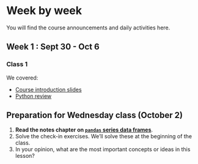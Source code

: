 # Week by week

You will find the course announcements and daily activities here. 

## Week 1 : Sept 30 - Oct 6

### Class 1

We covered:

- [Course introduction slides](/slides/syllabus-slides.qmd)
- [Python review](/book/chapters/lesson-1-python-review.qmd)

::: {.callout-warning icon=false}
## Preparation for Wednesday class (October 2)
1. **Read the notes chapter on [`pandas` series data frames](/book/chapters/lesson-2-series-dataframes.qmd)**.
2. Solve the check-in exercises. We'll solve these at the beginning of the class.
3. In your opinion, what are the most important concepts or ideas in this lesson?
:::

<!--
### Class 2


### Discussion section
-->